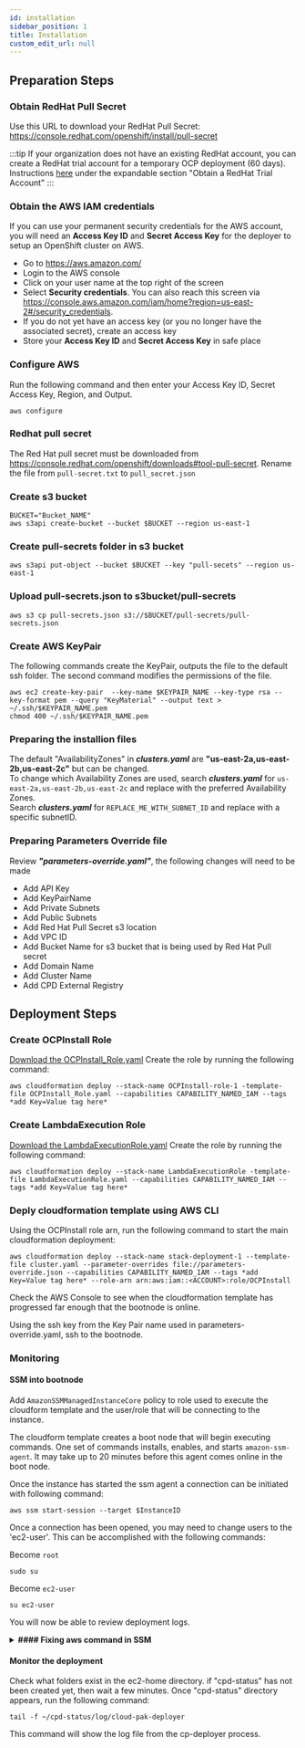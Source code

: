 ```yaml
---
id: installation
sidebar_position: 1
title: Installation
custom_edit_url: null
---
```


## Preparation Steps

### Obtain RedHat Pull Secret

Use this URL to download your RedHat Pull Secret:
https://console.redhat.com/openshift/install/pull-secret

:::tip
If your organization does not have an existing RedHat account, you can create a RedHat trial account for a temporary OCP deployment (60 days). Instructions [here](/GettingStarted/prerequisites#redhat-ocp-account-and-pull-secret) under the expandable section "Obtain a RedHat Trial Account"
:::

### Obtain the AWS IAM credentials

If you can use your permanent security credentials for the AWS account, you will need an **Access Key ID** and **Secret Access Key** for the deployer to setup an OpenShift cluster on AWS. 

- Go to https://aws.amazon.com/
- Login to the AWS console
- Click on your user name at the top right of the screen
- Select **Security credentials**. You can also reach this screen via https://console.aws.amazon.com/iam/home?region=us-east-2#/security_credentials.
- If you do not yet have an access key (or you no longer have the associated secret), create an access key
- Store your **Access Key ID** and **Secret Access Key** in safe place

### Configure AWS

Run the following command and then enter your Access Key ID, Secret Access Key, Region, and Output.

```
aws configure
````

### Redhat pull secret

The Red Hat pull secret must be downloaded from https://console.redhat.com/openshift/downloads#tool-pull-secret. 
Rename the file from ```pull-secret.txt``` to ```pull_secret.json```

### Create s3 bucket

```
BUCKET="Bucket_NAME"
aws s3api create-bucket --bucket $BUCKET --region us-east-1
```

### Create pull-secrets folder in s3 bucket

```
aws s3api put-object --bucket $BUCKET --key "pull-secets" --region us-east-1
```

### Upload pull-secrets.json to s3bucket/pull-secrets

```
aws s3 cp pull-secrets.json s3://$BUCKET/pull-secrets/pull-secrets.json
```

### Create AWS KeyPair

The following commands create the KeyPair, outputs the file to the default ssh folder. The second command modifies the permissions of the file.

```
aws ec2 create-key-pair  --key-name $KEYPAIR_NAME --key-type rsa --key-format pem --query "KeyMaterial" --output text > ~/.ssh/$KEYPAIR_NAME.pem
chmod 400 ~/.ssh/$KEYPAIR_NAME.pem
```

### Preparing the installion files

The default "AvailabilityZones" in ***clusters.yaml*** are **"us-east-2a,us-east-2b,us-east-2c"** but can be changed.\
To change which Availability Zones are used, search ***clusters.yaml*** for ```us-east-2a,us-east-2b,us-east-2c``` and replace with the preferred Availability Zones.\
Search ***clusters.yaml*** for ```REPLACE_ME_WITH_SUBNET_ID``` and replace with a specific subnetID.

### Preparing Parameters Override file

Review ***"parameters-override.yaml"***, the following changes will need to be made
- Add API Key
- Add KeyPairName
- Add Private Subnets
- Add Public Subnets
- Add Red Hat Pull Secret s3 location
- Add VPC ID
- Add Bucket Name for s3 bucket that is being used by Red Hat Pull secret
- Add Domain Name
- Add Cluster Name
- Add CPD External Registry

## Deployment Steps

### Create OCPInstall Role
[Download the OCPInstall_Role.yaml](/Cloudformation/OCPInstallRole.yaml)
Create the role by running the following command:

```
aws cloudformation deploy --stack-name OCPInstall-role-1 -template-file OCPInstall_Role.yaml --capabilities CAPABILITY_NAMED_IAM --tags *add Key=Value tag here*
```

### Create LambdaExecution Role
[Download the LambdaExecutionRole.yaml](/Cloudformation/LambdaExecutionRole.yaml)
Create the role by running the following command:

```
aws cloudformation deploy --stack-name LambdaExecutionRole -template-file LambdaExecutionRole.yaml --capabilities CAPABILITY_NAMED_IAM --tags *add Key=Value tag here*
```


### Deply cloudformation template using AWS CLI
Using the OCPInstall role arn, run the following command to start the main cloudformation deployment:

```
aws cloudformation deploy --stack-name stack-deployment-1 --template-file cluster.yaml --parameter-overrides file://parameters-override.json --capabilities CAPABILITY_NAMED_IAM --tags *add Key=Value tag here* --role-arn arn:aws:iam::<ACCOUNT>:role/OCPInstall
```

Check the AWS Console to see when the cloudformation template has progressed far enough that the bootnode is online.

Using the ssh key from the Key Pair name used in parameters-override.yaml, ssh to the bootnode.


### Monitoring

#### SSM into bootnode

Add ```AmazonSSMManagedInstanceCore``` policy to role used to execute the cloudform template and the user/role that will be connecting to the instance.

The cloudform template creates a boot node that will begin executing commands. One set of commands installs, enables, and starts ```amazon-ssm-agent```. It may take up to 20 minutes before this agent comes online in the boot node.

Once the instance has started the ssm agent a connection can be initiated with following command:

```
aws ssm start-session --target $InstanceID
```
Once a connection has been opened, you may need to change users to the 'ec2-user'. This can be accomplished with the following commands:

Become ```root```

```
sudo su
```
Become ```ec2-user```

```
su ec2-user
```

You will now be able to review deployment logs.

<details>
<summary><b> #### Fixing aws command in SSM </b></summary>
SSM does not work exactly the same as SSH. If you intend to use any additional commands, such as ```aws```, then you need to do the following:

Check the output of running the  ```aws``` command,
If there is an error message like this:

```
[47863] Error loading Python lib '/usr/bin/libpython3.11.so.1.0': dlopen: /usr/bin/libpython3.11.so.1.0: cannot open shared object file: No such file or directory
```
Another possible error message:

```
$ aws
Python path configuration:
  PYTHONHOME = '/usr/bin'
  PYTHONPATH = (not set)
  program name = '/usr/bin/aws'
  isolated = 0
  environment = 0
  user site = 0
  safe_path = 0
  import site = 0
  is in build tree = 0
  stdlib dir = ''
  sys._base_executable = '/usr/bin/aws'
  sys.base_prefix = ''
  sys.base_exec_prefix = ''
  sys.platlibdir = 'lib'
  sys.executable = '/usr/bin/aws'
  sys.prefix = ''
  sys.exec_prefix = ''
  sys.path = [
    '/usr/bin/base_library.zip',
    '/usr/bin/lib-dynload',
    '/usr/bin',
  ]
Fatal Python error: init_fs_encoding: failed to get the Python codec of the filesystem encoding
Python runtime state: core initialized
ModuleNotFoundError: No module named 'encodings'

Current thread 0x00007fed39a06c00 (most recent call first):
  <no Python frame>
```
You may not have the correct $PATH. 

Incorrect $PATH:
```
$ echo $PATH
/home/ec2-user/.local/bin:/home/ec2-user/bin:/usr/bin:/usr/sbin
```

How to Correct $PATH:

```
export PATH="/home/ec2-user/.local/bin:/home/ec2-user/bin:/usr/local/bin:/usr/bin:/usr/local/sbin:/usr/sbin"
```

How to persist the change to $PATH:

```
echo 'export PATH="$HOME/.local/bin:$HOME/bin:/usr/local/bin:/usr/bin:/usr/local/sbin:/usr/sbin"' >> .bashrc
```

Confirm this change works:

```
$ echo $PATH
/home/ec2-user/.local/bin:/home/ec2-user/bin:/usr/local/bin:/usr/bin:/usr/local/sbin:/usr/sbin
$ aws

usage: aws [options] <command> <subcommand> [<subcommand> ...] [parameters]
To see help text, you can run:

  aws help
  aws <command> help
  aws <command> <subcommand> help

aws: error: the following arguments are required: command
```

</details>

#### Monitor the deployment

Check what folders exist in the ec2-home directory. if "cpd-status" has not been created yet, then wait a few minutes. Once "cpd-status" directory appears, run the following command:

```
tail -f ~/cpd-status/log/cloud-pak-deployer
```

This command will show the log file from the cp-deployer process. 

